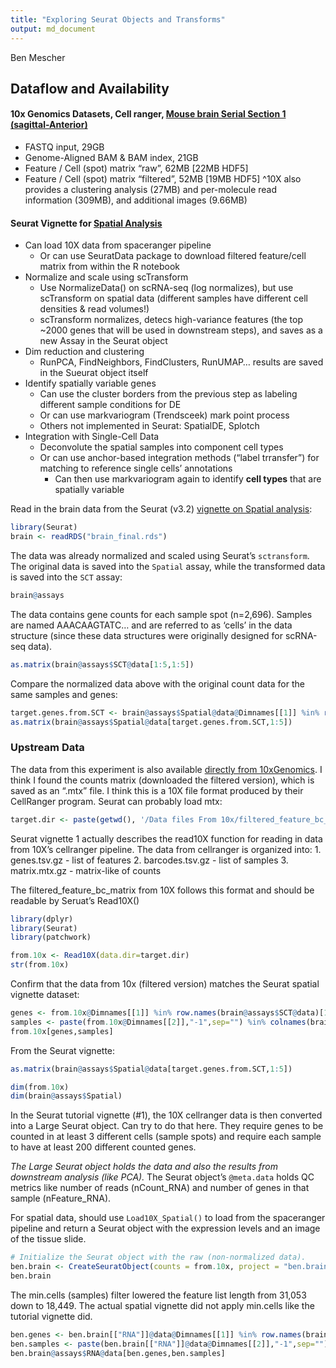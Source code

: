 ---
title: "Exploring Seurat Objects and Transforms"
output: md_document
---
Ben Mescher

## Dataflow and Availability
#### 10x Genomics Datasets, Cell ranger, [Mouse brain Serial Section 1 (sagittal-Anterior)](https://www.10xgenomics.com/resources/datasets/)
* FASTQ input, 29GB
* Genome-Aligned BAM & BAM index, 21GB
* Feature / Cell (spot) matrix "raw", 62MB [22MB HDF5]
* Feature / Cell (spot) matrix "filtered", 52MB [19MB HDF5]
^10X also provides a clustering analysis (27MB) and per-molecule read information (309MB), and additional images (9.66MB)

#### Seurat Vignette for [Spatial Analysis](https://satijalab.org/seurat/v3.1/pbmc3k_tutorial.html)
* Can load 10X data from spaceranger pipeline
  * Or can use SeuratData package to download filtered feature/cell matrix from within the R notebook
* Normalize and scale using scTransform
  * Use NormalizeData() on scRNA-seq (log normalizes), but use scTransform on spatial data (different samples have different cell densities & read volumes!)
  * scTransform normalizes, detecs high-variance features (the top ~2000 genes that will be used in downstream steps), and saves as a new Assay in the Seurat object
* Dim reduction and clustering 
  * RunPCA, FindNeighbors, FindClusters, RunUMAP... results are saved in the Sueurat object itself
* Identify spatially variable genes
  * Can use the cluster borders from the previous step as labeling different sample conditions for DE
  * Or can use markvariogram (Trendsceek) mark point process
  * Others not implemented in Seurat: SpatialDE, Splotch
* Integration with Single-Cell Data
  * Deconvolute the spatial samples into component cell types
  * Or can use anchor-based integration methods ("label trransfer") for matching to reference single cells' annotations
    * Can then use markvariogram again to identify **cell types** that are spatially variable
    
Read in the brain data from the Seurat (v3.2) [vignette on Spatial analysis](https://satijalab.org/seurat/v3.1/pbmc3k_tutorial.html):
```{r}
library(Seurat)
brain <- readRDS("brain_final.rds")
```

The data was already normalized and scaled using Seurat's `sctransform`. The original data is saved into the `Spatial` assay, while the transformed data is saved into the `SCT` assay:
```{r}
brain@assays
```

The data contains gene counts for each sample spot (n=2,696). Samples are named AAACAAGTATC... and are referred to as 'cells' in the data structure (since these data structures were originally designed for scRNA-seq data). 
```{r}
as.matrix(brain@assays$SCT@data[1:5,1:5])
```

Compare the normalized data above with the original count data for the same samples and genes:
```{r}
target.genes.from.SCT <- brain@assays$Spatial@data@Dimnames[[1]] %in% row.names(brain@assays$SCT@data)[1:5]
as.matrix(brain@assays$Spatial@data[target.genes.from.SCT,1:5])
```

### Upstream Data
The data from this experiment is also available [directly from 10xGenomics](https://www.10xgenomics.com/resources/datasets/). I think I found the counts matrix (downloaded the filtered version), which is saved as an ".mtx" file. I think this is a 10X file format produced by their CellRanger program. Seurat can probably load mtx:
```{r}
target.dir <- paste(getwd(), '/Data files From 10x/filtered_feature_bc_matrix/', sep="")
```

Seurat vignette 1 actually describes the read10X function for reading in data from 10X's cellranger pipeline. The data from cellranger is organized into:
1. genes.tsv.gz - list of features
2. barcodes.tsv.gz - list of samples
3. matrix.mtx.gz - matrix-like of counts

The filtered_feature_bc_matrix from 10X follows this format and should be readable by Seruat's Read10X()
```{r}
library(dplyr)
library(Seurat)
library(patchwork)

from.10x <- Read10X(data.dir=target.dir)
str(from.10x)
```


Confirm that the data from 10x (filtered version) matches the Seurat spatial vignette dataset:
```{r}
genes <- from.10x@Dimnames[[1]] %in% row.names(brain@assays$SCT@data)[1:5]
samples <- paste(from.10x@Dimnames[[2]],"-1",sep="") %in% colnames(brain@assays$SCT@data)[1:5]
from.10x[genes,samples]
```

From the Seurat vignette:
```{r}
as.matrix(brain@assays$Spatial@data[target.genes.from.SCT,1:5])
```

```{r}
dim(from.10x)
dim(brain@assays$Spatial)
```

In the Seurat tutorial vignette (#1), the 10X cellranger data is then converted into a Large Seurat object. Can try to do that here. They require genes to be counted in at least 3 different cells (sample spots) and require each sample to have at least 200 different counted genes.

*The Large Seurat object holds the data and also the results from downstream analysis (like PCA).* The Seurat object's `@meta.data` holds QC metrics like number of reads (nCount_RNA) and number of genes in that sample (nFeature_RNA).

For spatial data, should use `Load10X_Spatial()` to load from the spaceranger pipeline and return a Seurat object with the expression levels and an image of the tissue slide. 
```{r}
# Initialize the Seurat object with the raw (non-normalized data).
ben.brain <- CreateSeuratObject(counts = from.10x, project = "ben.brain", min.cells = 3, min.features = 200)
ben.brain
```

The min.cells (samples) filter lowered the feature list length from 31,053 down to 18,449. The actual spatial vignette did not apply min.cells like the tutorial vignette did.
```{r}
ben.genes <- ben.brain[["RNA"]]@data@Dimnames[[1]] %in% row.names(brain@assays$SCT@data)[1:5]
ben.samples <- paste(ben.brain[["RNA"]]@data@Dimnames[[2]],"-1",sep="") %in% colnames(brain@assays$SCT@data)[1:5]
ben.brain@assays$RNA@data[ben.genes,ben.samples]
```



